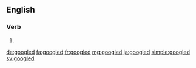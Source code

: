==English==

===Verb===
{{head|en}}

# {{en-past of|google}}

[[de:googled]]
[[fa:googled]]
[[fr:googled]]
[[mg:googled]]
[[ja:googled]]
[[simple:googled]]
[[sv:googled]]